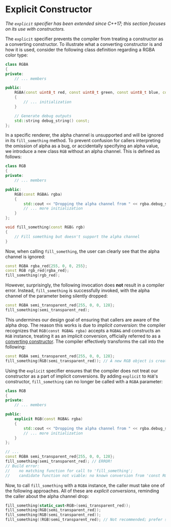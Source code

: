 # Explicit Constructor

_The `explicit` specifier has been extended since C++17; this section focuses on its use with constructors._

The `explicit` specifier prevents the compiler from treating a constructor as a converting constructor. To illustrate what a converting constructor is and how it is used, consider the following class definition regarding a RGBA color type:

```cpp
class RGBA
{
private:
    // ... members

public:
    RGBA(const uint8_t red, const uint8_t green, const uint8_t blue, const uint8_t alpha = 255)
    {
		// ... initialization
    }

	// Generate debug outputs
    std::string debug_string() const;
};
```

In a specific renderer, the alpha channel is unsupported and will be ignored in its `fill_something` method. To prevent confusion for callers interpreting the omission of alpha as a bug, or accidentally specifying an alpha value, we introduce a new class `RGB` without an alpha channel. This is defined as follows:

```cpp
class RGB
{
private:
    // ... members

public:
    RGB(const RGBA& rgba)
    {
        std::cout << "Dropping the alpha channel from " << rgba.debug_string() << std::endl;
		// ... more initialization
    }
};

void fill_something(const RGB& rgb)
{
    // Fill something but doesn't support the alpha channel
}
```

Now, when calling `fill_something`, the user can clearly see that the alpha channel is ignored:

```cpp
const RGBA rgba_red{255, 0, 0, 255};
const RGB rgb_red{rgba_red};
fill_something(rgb_red);
```

However, surprisingly, the following invocation does **not** result in a compiler error. Instead, `fill_something` is successfully invoked, with the alpha channel of the parameter being silently dropped:

```cpp
const RGBA semi_transparent_red{255, 0, 0, 128};
fill_something(semi_transparent_red);
```

This undermines our design goal of ensuring that callers are aware of the alpha drop. The reason this works is due to _implicit conversion_: the compiler recognizes that `RGB(const RGBA& rgba)` accepts a `RGBA&` and constructs an `RGB` instance, treating it as an implicit conversion, officially referred to as a [converting constructor](https://en.cppreference.com/w/cpp/language/converting_constructor). The compiler effectively transforms the call into the following:

```cpp
const RGBA semi_transparent_red{255, 0, 0, 128};
fill_something(RGB(semi_transparent_red)); // A new RGB object is created based on the parameter.
```

Using the `explicit` specifier ensures that the compiler does not treat our constructor as a part of implicit conversions. By adding `explicit` to `RGB`'s constructor, `fill_something` can no longer be called with a `RGBA` parameter:

```cpp
class RGB
{
private:
    // ... members

public:
    explicit RGB(const RGBA& rgba)
    {
        std::cout << "Dropping the alpha channel from " << rgba.debug_string() << std::endl;
		// ... more initialization
    }
};

// ...
const RGBA semi_transparent_red{255, 0, 0, 128};
fill_something(semi_transparent_red); // ERROR!
// Build error: 
//    no matching function for call to 'fill_something';
//    candidate function not viable: no known conversion from 'const RGBA' to 'const RGB' for 1st argument
```

Now, to call `fill_something` with a `RGBA` instance, the caller must take one of the following approaches. All of these are _explicit conversions_, reminding the caller about the alpha channel drop:

```cpp
fill_something(static_cast<RGB>(semi_transparent_red));
fill_something(RGB{semi_transparent_red});
fill_something(RGB(semi_transparent_red));
fill_something((RGB)semi_transparent_red); // Not recommended; prefer static_cast.
```